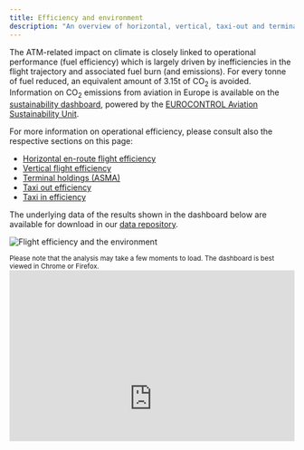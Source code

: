 ```yaml
---
title: Efficiency and environment
description: "An overview of horizontal, vertical, taxi-out and terminal holdings (ASMA) flight efficiency and environmental impact."
---
```


<style type="text/css">
.img-responsive {
    margin: 0 auto;
    max-width: 75%
}

.resp-container {
    position: relative;
    overflow: hidden;
    padding-top: 60.0%;
}

.resp-iframe {
    position: absolute;
    top: 0;
    left: 0;
    width: 100%;
    height: 150%;
    border: 0;
}
</style>

<div class="container">
<div class="row align-items-start">
<div class="col-sm-9">
The ATM-related impact on climate is closely linked to operational performance (fuel efficiency) which is largely driven by inefficiencies in the flight trajectory and associated fuel burn (and emissions). For every tonne of fuel reduced, an equivalent amount of 3.15t of CO<sub>2</sub> is avoided. Information on CO<sub>2</sub> emissions from aviation in Europe is available on the [sustainability dashboard](/efficiency/emissions/), powered by the [EUROCONTROL Aviation Sustainability Unit](https://www.eurocontrol.int/aviation-sustainability){target="_blank"}.

For more information on operational efficiency, please consult also the respective sections on this page:

* [Horizontal en-route flight efficiency](/efficiency/hfe/)
* [Vertical flight efficiency](/efficiency/vfe/)
* [Terminal holdings (ASMA)](/efficiency/asma/)
* [Taxi out efficiency](/efficiency/taxiout/)
* [Taxi in efficiency](/efficiency/taxiin/)

The underlying data of the results shown in the dashboard below are available for download in our [data repository](/data/).  
</div>
<div class="col-sm-3">
<div class="card border-0">
  <img class="card-img-top" src="/images/eff/eff_over.png" alt="Flight efficiency and the environment">
</div></div>

</div></div>
<small>Please note that the analysis may take a few moments to load. The dashboard is best viewed in Chrome or Firefox.</small>
<div class="resp-container">
<iframe class="resp-iframe" src="https://datastudio.google.com/embed/reporting/baa5b1cd-03f6-4789-9669-34fd57dbcf61/page/fg9v" frameborder="0" style="border:0" allowfullscreen></iframe>
</div>